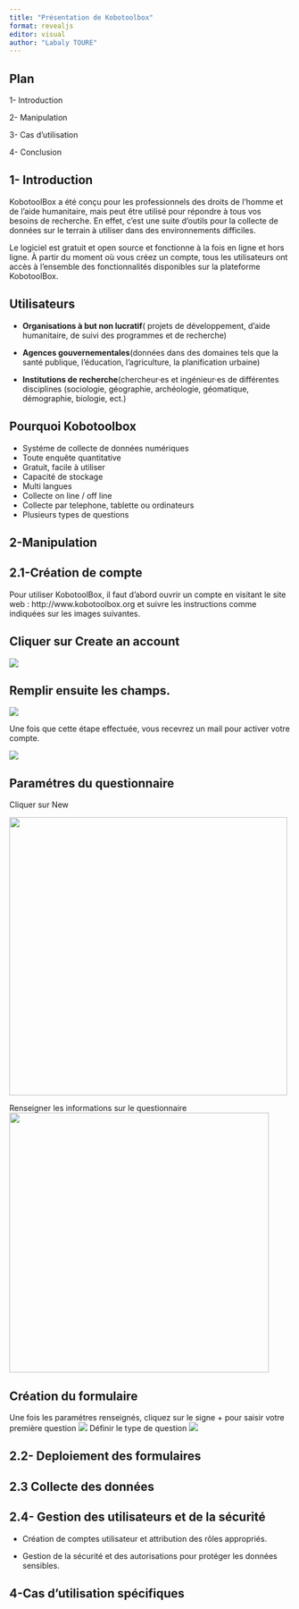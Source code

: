 ```yaml
---
title: "Présentation de Kobotoolbox"
format: revealjs
editor: visual
author: "Labaly TOURE"
---
```



## **Plan**

1- Introduction

2- Manipulation

3- Cas d'utilisation

4- Conclusion


## 1-  Introduction 

KobotoolBox a été conçu pour les professionnels des droits de l'homme et de l'aide humanitaire, mais peut être utilisé pour répondre à tous vos besoins de recherche. En effet, c'est une suite d'outils pour la collecte de données sur le terrain à utiliser dans des environnements difficiles.

Le logiciel est gratuit et open source et fonctionne à la fois en ligne et hors ligne. À partir du moment où vous créez un compte, tous les utilisateurs ont accès à l'ensemble des fonctionnalités disponibles sur la plateforme KobotoolBox.

## Utilisateurs

- **Organisations à but non lucratif**( projets de développement, d'aide humanitaire, de suivi des programmes et de recherche)

- **Agences gouvernementales**(données dans des domaines tels que la santé publique, l'éducation, l'agriculture, la planification urbaine)

- **Institutions de recherche**(chercheur·es et ingénieur·es de différentes disciplines (sociologie, géographie, archéologie, géomatique, démographie, biologie, ect.)

## Pourquoi Kobotoolbox 
- Systéme de collecte de données numériques
- Toute enquête quantitative
- Gratuit, facile à utiliser
- Capacité de stockage
- Multi langues
- Collecte on line / off line 
- Collecte par telephone, tablette ou ordinateurs
- Plusieurs types de questions


## 2-Manipulation

## 2.1-Création de compte

Pour utiliser KobotoolBox, il faut d'abord ouvrir un compte en visitant le site web : http://www.kobotoolbox.org et suivre les instructions comme indiquées sur les images suivantes.

## Cliquer sur **Create an account**

![](images/create.jpg)

## Remplir ensuite les champs.

![](images/champs.jpg)

Une fois que cette étape effectuée, vous recevrez un mail pour activer votre compte.

![](images/activate.jpg)

## Paramétres du questionnaire

Cliquer sur New

![](images/2a.jpg){width="498"}

Renseigner les informations sur le questionnaire ![](images/3a.jpg){width="465"}

## Création du formulaire

Une fois les paramétres renseignés, cliquez sur le signe + pour saisir votre première question ![](images/5a.jpg) Définir le type de question ![](images/7a.jpg)


## 2.2- Deploiement des formulaires 


## 2.3 Collecte des données 


## 2.4- Gestion des utilisateurs et de la sécurité 

- Création de comptes utilisateur et attribution des rôles appropriés.

- Gestion de la sécurité et des autorisations pour protéger les données sensibles.

## 4-Cas d'utilisation spécifiques

